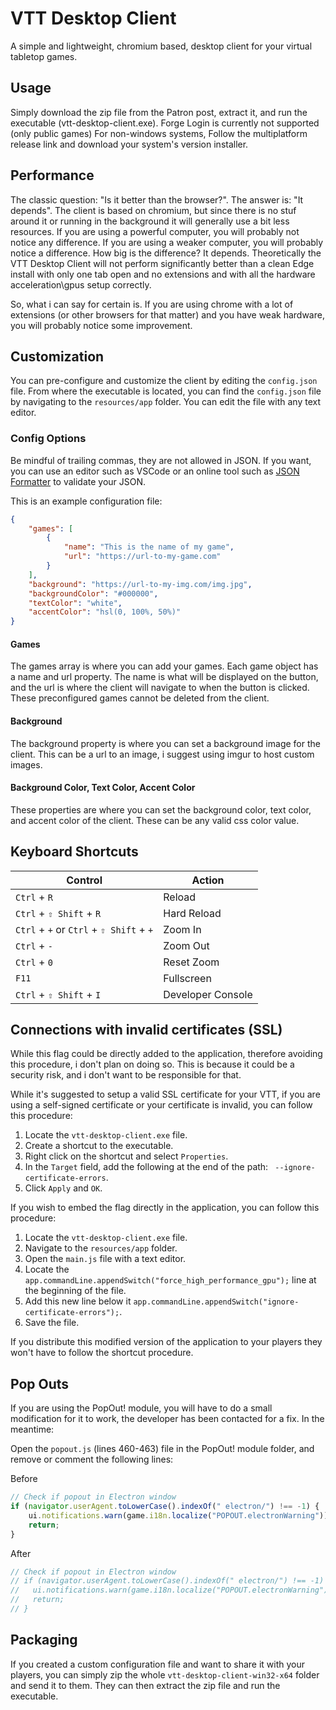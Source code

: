 
# VTT Desktop Client

<ModuleInfo/>

A simple and lightweight, chromium based, desktop client for your virtual tabletop games.

## Usage

Simply download the zip file from the Patron post, extract it, and run the executable (vtt-desktop-client.exe). Forge Login is currently not supported (only public games)
For non-windows systems, Follow the multiplatform release link and download your system's version installer.

## Performance

The classic question: "Is it better than the browser?". The answer is: "It depends". The client is based on chromium, but since there is no stuf around it or running in the background it will generally use a bit less resources. If you are using a powerful computer, you will probably not notice any difference. If you are using a weaker computer, you will probably notice a difference. How big is the difference? It depends.
Theoretically the VTT Desktop Client will not perform significantly better than a clean Edge install with only one tab open and no extensions and with all the hardware acceleration\gpus setup correctly.

So, what i can say for certain is. If you are using chrome with a lot of extensions (or other browsers for that matter) and you have weak hardware, you will probably notice some improvement.

## Customization

You can pre-configure and customize the client by editing the `config.json` file. From where the executable is located, you can find the `config.json` file by navigating to the `resources/app` folder. You can edit the file with any text editor.

### Config Options

<Callout type="info" emoji="ℹ️">
Be mindful of trailing commas, they are not allowed in JSON. If you want, you can use an editor such as VSCode or an online tool such as <a href="https://jsonformatter.org/" target="_blank">JSON Formatter</a> to validate your JSON.
</Callout>

This is an example configuration file:

```json
{
    "games": [
        {
            "name": "This is the name of my game",
            "url": "https://url-to-my-game.com"
        }
    ],
    "background": "https://url-to-my-img.com/img.jpg",
    "backgroundColor": "#000000",
    "textColor": "white",
    "accentColor": "hsl(0, 100%, 50%)"
}
```

#### Games

The games array is where you can add your games. Each game object has a name and url property. The name is what will be displayed on the button, and the url is where the client will navigate to when the button is clicked. These preconfigured games cannot be deleted from the client.

#### Background

The background property is where you can set a background image for the client. This can be a url to an image, i suggest using imgur to host custom images.

#### Background Color, Text Color, Accent Color

These properties are where you can set the background color, text color, and accent color of the client. These can be any valid css color value.

## Keyboard Shortcuts

| Control                                  | Action            |
| ---------------------------------------- | ----------------- |
| `Ctrl` + `R`                             | Reload            |
| `Ctrl` + `⇧ Shift` + `R`                 | Hard Reload       |
| `Ctrl` + `+` or `Ctrl` + `⇧ Shift` + `+` | Zoom In           |
| `Ctrl` + `-`                             | Zoom Out          |
| `Ctrl` + `0`                             | Reset Zoom        |
| `F11`                                    | Fullscreen        |
| `Ctrl` + `⇧ Shift` + `I`                 | Developer Console |

## Connections with invalid certificates (SSL)

<Callout type="info" emoji="ℹ️">
While this flag could be directly added to the application, therefore avoiding this procedure, i don't plan on doing so. This is because it could be a security risk, and i don't want to be responsible for that.
</Callout>

While it's suggested to setup a valid SSL certificate for your VTT, if you are using a self-signed certificate or your certificate is invalid, you can follow this procedure:

1. Locate the `vtt-desktop-client.exe` file.
2. Create a shortcut to the executable.
3. Right click on the shortcut and select `Properties`.
4. In the `Target` field, add the following at the end of the path: ` --ignore-certificate-errors`.
5. Click `Apply` and `OK`.

If you wish to embed the flag directly in the application, you can follow this procedure:

1. Locate the `vtt-desktop-client.exe` file.
2. Navigate to the `resources/app` folder.
3. Open the `main.js` file with a text editor.
4. Locate the `app.commandLine.appendSwitch("force_high_performance_gpu");` line at the beginning of the file.
5. Add this new line below it `app.commandLine.appendSwitch("ignore-certificate-errors");`.
6. Save the file.

If you distribute this modified version of the application to your players they won't have to follow the shortcut procedure.

## Pop Outs

If you are using the PopOut! module, you will have to do a small modification for it to work, the developer has been contacted for a fix. In the meantime:

Open the `popout.js` (lines 460-463) file in the PopOut! module folder, and remove or comment the following lines:

Before

```js
// Check if popout in Electron window
if (navigator.userAgent.toLowerCase().indexOf(" electron/") !== -1) {
    ui.notifications.warn(game.i18n.localize("POPOUT.electronWarning")); // eslint-disable-line no-undef
    return;
}
```

After

```js
// Check if popout in Electron window
// if (navigator.userAgent.toLowerCase().indexOf(" electron/") !== -1) {
//   ui.notifications.warn(game.i18n.localize("POPOUT.electronWarning")); // eslint-disable-line no-undef
//   return;
// }
```

## Packaging

If you created a custom configuration file and want to share it with your players, you can simply zip the whole `vtt-desktop-client-win32-x64` folder and send it to them. They can then extract the zip file and run the executable.

